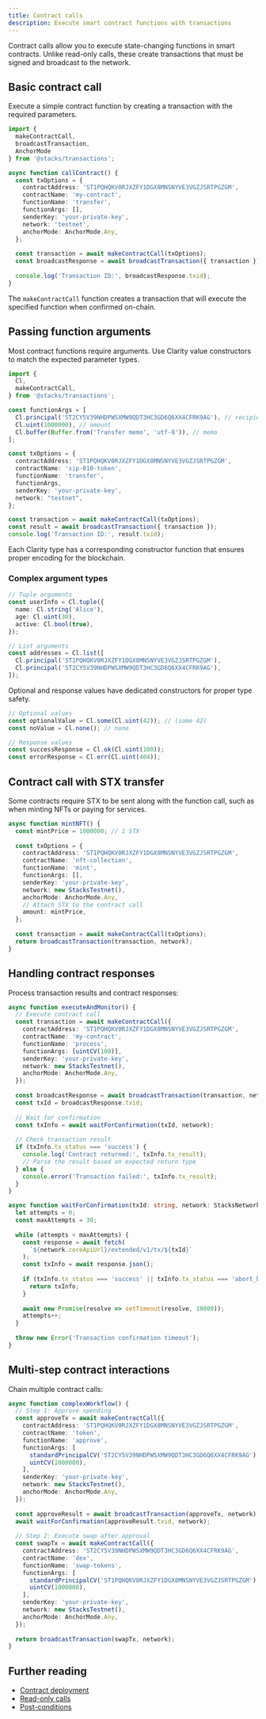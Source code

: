 ```yaml
---
title: Contract calls
description: Execute smart contract functions with transactions
---
```


Contract calls allow you to execute state-changing functions in smart contracts. Unlike read-only calls, these create transactions that must be signed and broadcast to the network.

## Basic contract call

Execute a simple contract function by creating a transaction with the required parameters.

```typescript
import { 
  makeContractCall,
  broadcastTransaction,
  AnchorMode
} from '@stacks/transactions';

async function callContract() {
  const txOptions = {
    contractAddress: 'ST1PQHQKV0RJXZFY1DGX8MNSNYVE3VGZJSRTPGZGM',
    contractName: 'my-contract',
    functionName: 'transfer',
    functionArgs: [],
    senderKey: 'your-private-key',
    network: 'testnet',
    anchorMode: AnchorMode.Any,
  };
  
  const transaction = await makeContractCall(txOptions);
  const broadcastResponse = await broadcastTransaction({ transaction });
  
  console.log('Transaction ID:', broadcastResponse.txid);
}
```

The `makeContractCall` function creates a transaction that will execute the specified function when confirmed on-chain.

## Passing function arguments

Most contract functions require arguments. Use Clarity value constructors to match the expected parameter types.

```typescript
import { 
  Cl,
  makeContractCall,
} from '@stacks/transactions';

const functionArgs = [
  Cl.principal('ST2CY5V39NHDPWSXMW9QDT3HC3GD6Q6XX4CFRK9AG'), // recipient
  Cl.uint(1000000), // amount
  Cl.buffer(Buffer.from('Transfer memo', 'utf-8')), // memo
];

const txOptions = {
  contractAddress: 'ST1PQHQKV0RJXZFY1DGX8MNSNYVE3VGZJSRTPGZGM',
  contractName: 'sip-010-token',
  functionName: 'transfer',
  functionArgs,
  senderKey: 'your-private-key',
  network: "testnet",
};

const transaction = await makeContractCall(txOptions);
const result = await broadcastTransaction({ transaction });
console.log('Transaction ID:', result.txid);
```

Each Clarity type has a corresponding constructor function that ensures proper encoding for the blockchain.

### Complex argument types

```typescript
// Tuple arguments
const userInfo = Cl.tuple({
  name: Cl.string('Alice'),
  age: Cl.uint(30),
  active: Cl.bool(true),
});

// List arguments
const addresses = Cl.list([
  Cl.principal('ST1PQHQKV0RJXZFY1DGX8MNSNYVE3VGZJSRTPGZGM'),
  Cl.principal('ST2CY5V39NHDPWSXMW9QDT3HC3GD6Q6XX4CFRK9AG'),
]);

```

Optional and response values have dedicated constructors for proper type safety.

```typescript
// Optional values
const optionalValue = Cl.some(Cl.uint(42)); // (some 42)
const noValue = Cl.none(); // none

// Response values
const successResponse = Cl.ok(Cl.uint(100));
const errorResponse = Cl.err(Cl.uint(404));
```

## Contract call with STX transfer

Some contracts require STX to be sent along with the function call, such as when minting NFTs or paying for services.

```typescript
async function mintNFT() {
  const mintPrice = 1000000; // 1 STX
  
  const txOptions = {
    contractAddress: 'ST1PQHQKV0RJXZFY1DGX8MNSNYVE3VGZJSRTPGZGM',
    contractName: 'nft-collection',
    functionName: 'mint',
    functionArgs: [],
    senderKey: 'your-private-key',
    network: new StacksTestnet(),
    anchorMode: AnchorMode.Any,
    // Attach STX to the contract call
    amount: mintPrice,
  };
  
  const transaction = await makeContractCall(txOptions);
  return broadcastTransaction(transaction, network);
}
```

## Handling contract responses

Process transaction results and contract responses:

```typescript
async function executeAndMonitor() {
  // Execute contract call
  const transaction = await makeContractCall({
    contractAddress: 'ST1PQHQKV0RJXZFY1DGX8MNSNYVE3VGZJSRTPGZGM',
    contractName: 'my-contract',
    functionName: 'process',
    functionArgs: [uintCV(100)],
    senderKey: 'your-private-key',
    network: new StacksTestnet(),
    anchorMode: AnchorMode.Any,
  });
  
  const broadcastResponse = await broadcastTransaction(transaction, network);
  const txId = broadcastResponse.txid;
  
  // Wait for confirmation
  const txInfo = await waitForConfirmation(txId, network);
  
  // Check transaction result
  if (txInfo.tx_status === 'success') {
    console.log('Contract returned:', txInfo.tx_result);
    // Parse the result based on expected return type
  } else {
    console.error('Transaction failed:', txInfo.tx_result);
  }
}

async function waitForConfirmation(txId: string, network: StacksNetwork) {
  let attempts = 0;
  const maxAttempts = 30;
  
  while (attempts < maxAttempts) {
    const response = await fetch(
      `${network.coreApiUrl}/extended/v1/tx/${txId}`
    );
    const txInfo = await response.json();
    
    if (txInfo.tx_status === 'success' || txInfo.tx_status === 'abort_by_response') {
      return txInfo;
    }
    
    await new Promise(resolve => setTimeout(resolve, 10000));
    attempts++;
  }
  
  throw new Error('Transaction confirmation timeout');
}
```

## Multi-step contract interactions

Chain multiple contract calls:

```typescript
async function complexWorkflow() {
  // Step 1: Approve spending
  const approveTx = await makeContractCall({
    contractAddress: 'ST1PQHQKV0RJXZFY1DGX8MNSNYVE3VGZJSRTPGZGM',
    contractName: 'token',
    functionName: 'approve',
    functionArgs: [
      standardPrincipalCV('ST2CY5V39NHDPWSXMW9QDT3HC3GD6Q6XX4CFRK9AG'),
      uintCV(1000000),
    ],
    senderKey: 'your-private-key',
    network: new StacksTestnet(),
    anchorMode: AnchorMode.Any,
  });
  
  const approveResult = await broadcastTransaction(approveTx, network);
  await waitForConfirmation(approveResult.txid, network);
  
  // Step 2: Execute swap after approval
  const swapTx = await makeContractCall({
    contractAddress: 'ST2CY5V39NHDPWSXMW9QDT3HC3GD6Q6XX4CFRK9AG',
    contractName: 'dex',
    functionName: 'swap-tokens',
    functionArgs: [
      standardPrincipalCV('ST1PQHQKV0RJXZFY1DGX8MNSNYVE3VGZJSRTPGZGM'),
      uintCV(1000000),
    ],
    senderKey: 'your-private-key',
    network: new StacksTestnet(),
    anchorMode: AnchorMode.Any,
  });
  
  return broadcastTransaction(swapTx, network);
}
```

## Further reading

- [Contract deployment](/reference/stacks.js/contract-deployment)
- [Read-only calls](/reference/stacks.js/read-only-calls)
- [Post-conditions](/reference/stacks.js/post-conditions)